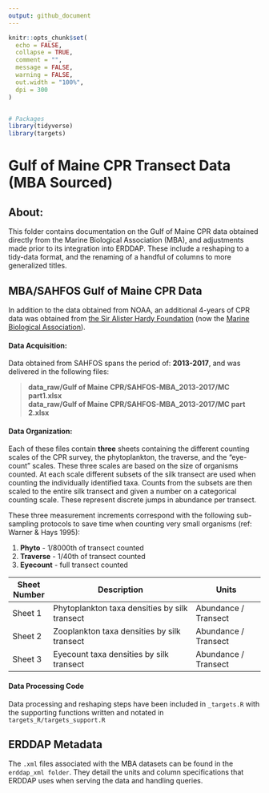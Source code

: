 ```yaml
---
output: github_document
---
```


<!-- README.md is generated from README.Rmd. Please edit that file -->

```r
knitr::opts_chunk$set(
  echo = FALSE,
  collapse = TRUE,
  comment = "",
  message = FALSE,
  warning = FALSE,
  out.width = "100%", 
  dpi = 300
)


# Packages
library(tidyverse)
library(targets)
```


# Gulf of Maine CPR Transect Data (MBA Sourced)


## About:

This folder contains documentation on the Gulf of Maine CPR data obtained directly from the Marine Biological Association (MBA), and adjustments made prior to its integration into ERDDAP. These include a reshaping to a tidy-data format, and the renaming of a handful of columns to more generalized titles.

## MBA/SAHFOS Gulf of Maine CPR Data

In addition to the data obtained from NOAA, an additional 4-years of CPR data was obtained from [the Sir Alister Hardy Foundation](https://www.cprsurvey.org/about-us/sir-alister-hardy-and-the-continuous-plankton-recorder-cpr-survey/) (now the [Marine Biological Association](https://www.cprsurvey.org/about-us/the-marine-biological-association/)).

#### Data Acquisition:

Data obtained from SAHFOS spans the period of: **2013-2017**, and was delivered in the following files:

> **data_raw/Gulf of Maine CPR/SAHFOS-MBA_2013-2017/MC part1.xlsx**      
> **data_raw/Gulf of Maine CPR/SAHFOS-MBA_2013-2017/MC part 2.xlsx**

#### Data Organization:

Each of these files contain **three** sheets containing the different counting scales of the CPR survey, the phytoplankton, the traverse, and the "eye-count" scales. These three scales are based on the size of organisms counted. At each scale different subsets of the silk transect are used when counting the individually identified taxa. Counts from the subsets are then scaled to the entire silk transect and given a number on a categorical counting scale. These represent discrete jumps in abundance per transect.

These three measurement increments correspond with the following sub-sampling protocols to save time when counting very small organisms (ref: Warner & Hays 1995):

1.  **Phyto** - 1/8000th of transect counted\
2.  **Traverse** - 1/40th of transect counted\
3.  **Eyecount** - full transect counted



| Sheet Number  | Description                                    | Units                  |
| ------------- | ---------------------------------------------- | ---------------------- |
| Sheet 1       | Phytoplankton taxa densities by silk transect  |  Abundance / Transect  |
| Sheet 2       | Zooplankton taxa densities by silk transect    |  Abundance / Transect  |
| Sheet 3       | Eyecount taxa densities by silk transect       |  Abundance / Transect  |


#### Data Processing Code

Data processing and reshaping steps have been included in `_targets.R` with the supporting functions written and notated in `targets_R/targets_support.R`

## ERDDAP Metadata

The `.xml` files associated with the MBA datasets can be found in the `erddap_xml folder`. They detail the units and column specifications that ERDDAP uses when serving the data and handling queries.
